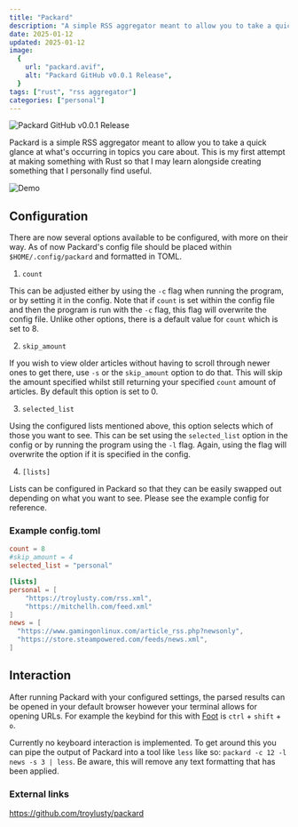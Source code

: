 ```yaml
---
title: "Packard"
description: "A simple RSS aggregator meant to allow you to take a quick glance at what's occurring in topics you care about."
date: 2025-01-12
updated: 2025-01-12
image:
  {
    url: "packard.avif",
    alt: "Packard GitHub v0.0.1 Release",
  }
tags: ["rust", "rss aggregator"]
categories: ["personal"]
---
```


![Packard GitHub v0.0.1 Release](packard.avif)

Packard is a simple RSS aggregator meant to allow you to take a quick glance at what's occurring in topics you care about. This is my first attempt at making something with Rust so that I may learn alongside creating something that I personally find useful.

![Demo](demo.gif)

## Configuration

There are now several options available to be configured, with more on their way. As of now Packard's config file should be placed within `$HOME/.config/packard` and formatted in TOML.

1. `count`

This can be adjusted either by using the `-c` flag when running the program, or by setting it in the config. Note that if `count` is set within the config file and then the program is run with the `-c` flag, this flag will overwrite the config file. Unlike other options, there is a default value for `count` which is set to 8.

2. `skip_amount`

If you wish to view older articles without having to scroll through newer ones to get there, use `-s` or the `skip_amount` option to do that. This will skip the amount specified whilst still returning your specified `count` amount of articles. By default this option is set to 0.

3. `selected_list`

Using the configured lists mentioned above, this option selects which of those you want to see. This can be set using the `selected_list` option in the config or by running the program using the `-l` flag. Again, using the flag will overwrite the option if it is specified in the config.

4. `[lists]`

Lists can be configured in Packard so that they can be easily swapped out depending on what you want to see. Please see the example config for reference.

### Example config.toml

```toml
count = 8
#skip_amount = 4
selected_list = "personal"

[lists]
personal = [
    "https://troylusty.com/rss.xml",
    "https://mitchellh.com/feed.xml"
]
news = [
  "https://www.gamingonlinux.com/article_rss.php?newsonly",
  "https://store.steampowered.com/feeds/news.xml",
]
```

## Interaction

After running Packard with your configured settings, the parsed results can be opened in your default browser however your terminal allows for opening URLs. For example the keybind for this with [Foot](https://codeberg.org/dnkl/foot#urls) is `ctrl` + `shift` + `o`.

Currently no keyboard interaction is implemented. To get around this you can pipe the output of Packard into a tool like `less` like so: `packard -c 12 -l news -s 3 | less`. Be aware, this will remove any text formatting that has been applied.

### External links

https://github.com/troylusty/packard
